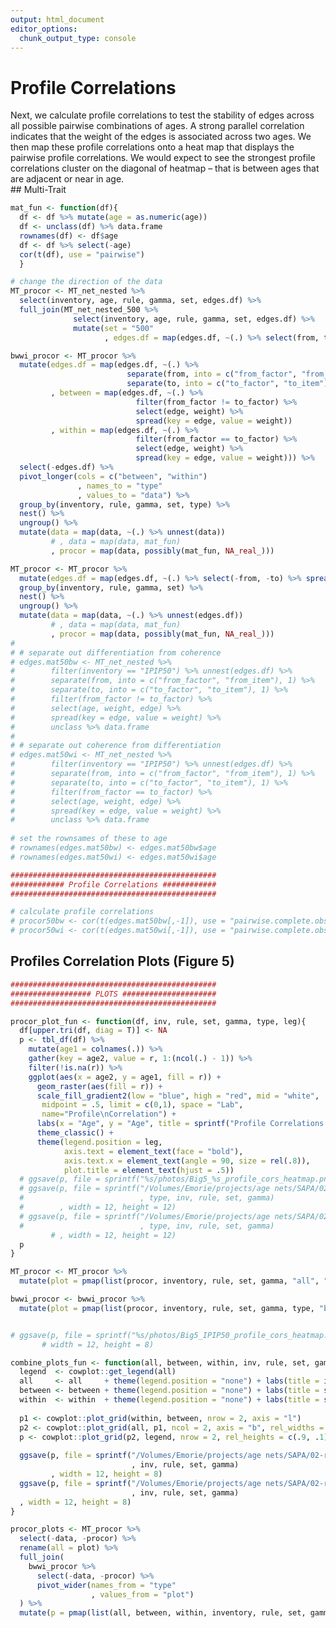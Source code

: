 ```yaml
---
output: html_document
editor_options: 
  chunk_output_type: console
---
```

# Profile Correlations {#procors}  
Next, we calculate profile correlations to test the stability of edges across all possible pairwise combinations of ages. A strong parallel correlation indicates that the weight of the edges is associated across two ages. We then map these profile correlations onto a heat map that displays the pairwise profile correlations. We would expect to see the strongest profile correlations cluster on the diagonal of heatmap -- that is between ages that are adjacent or near in age.  
## Multi-Trait  
```r
mat_fun <- function(df){
  df <- df %>% mutate(age = as.numeric(age))
  df <- unclass(df) %>% data.frame
  rownames(df) <- df$age
  df <- df %>% select(-age) 
  cor(t(df), use = "pairwise")
  }

# change the direction of the data 
MT_procor <- MT_net_nested %>% 
  select(inventory, age, rule, gamma, set, edges.df) %>%
  full_join(MT_net_nested_500 %>% 
              select(inventory, age, rule, gamma, set, edges.df) %>%
              mutate(set = "500"
                     , edges.df = map(edges.df, ~(.) %>% select(from, to, edge, weight = estimate))))

bwwi_procor <- MT_procor %>%
  mutate(edges.df = map(edges.df, ~(.) %>% 
                          separate(from, into = c("from_factor", "from_item"), 1) %>%
                          separate(to, into = c("to_factor", "to_item"), 1))
         , between = map(edges.df, ~(.) %>% 
                            filter(from_factor != to_factor) %>%
                            select(edge, weight) %>% 
                            spread(key = edge, value = weight))
         , within = map(edges.df, ~(.) %>% 
                            filter(from_factor == to_factor) %>%
                            select(edge, weight) %>% 
                            spread(key = edge, value = weight))) %>%
  select(-edges.df) %>%
  pivot_longer(cols = c("between", "within")
               , names_to = "type"
               , values_to = "data") %>%
  group_by(inventory, rule, gamma, set, type) %>%
  nest() %>% 
  ungroup() %>%
  mutate(data = map(data, ~(.) %>% unnest(data))
         # , data = map(data, mat_fun)
         , procor = map(data, possibly(mat_fun, NA_real_)))

MT_procor <- MT_procor %>%
  mutate(edges.df = map(edges.df, ~(.) %>% select(-from, -to) %>% spread(key = edge, value = weight))) %>%
  group_by(inventory, rule, gamma, set) %>%
  nest() %>%
  ungroup() %>%
  mutate(data = map(data, ~(.) %>% unnest(edges.df))
         # , data = map(data, mat_fun)
         , procor = map(data, possibly(mat_fun, NA_real_)))
# 
# # separate out differentiation from coherence
# edges.mat50bw <- MT_net_nested %>% 
#        filter(inventory == "IPIP50") %>% unnest(edges.df) %>%
#        separate(from, into = c("from_factor", "from_item"), 1) %>%
#        separate(to, into = c("to_factor", "to_item"), 1) %>%
#        filter(from_factor != to_factor) %>%
#        select(age, weight, edge) %>%
#        spread(key = edge, value = weight) %>%
#        unclass %>% data.frame
# 
# # separate out coherence from differentiation 
# edges.mat50wi <- MT_net_nested %>% 
#        filter(inventory == "IPIP50") %>% unnest(edges.df) %>%
#        separate(from, into = c("from_factor", "from_item"), 1) %>%
#        separate(to, into = c("to_factor", "to_item"), 1) %>%
#        filter(from_factor == to_factor) %>%
#        select(age, weight, edge) %>%
#        spread(key = edge, value = weight) %>%
#        unclass %>% data.frame
       
# set the rownsames of these to age
# rownames(edges.mat50bw) <- edges.mat50bw$age
# rownames(edges.mat50wi) <- edges.mat50wi$age

##############################################
############ Profile Correlations ############
##############################################

# calculate profile correlations
# procor50bw <- cor(t(edges.mat50bw[,-1]), use = "pairwise.complete.obs")
# procor50wi <- cor(t(edges.mat50wi[,-1]), use = "pairwise.complete.obs")
```

## Profiles Correlation Plots (Figure 5){#Figure5}
```r
##############################################
################## PLOTS #####################
##############################################

procor_plot_fun <- function(df, inv, rule, set, gamma, type, leg){
  df[upper.tri(df, diag = T)] <- NA
  p <- tbl_df(df) %>% 
    mutate(age1 = colnames(.)) %>%
    gather(key = age2, value = r, 1:(ncol(.) - 1)) %>%
    filter(!is.na(r)) %>%
    ggplot(aes(x = age2, y = age1, fill = r)) + 
      geom_raster(aes(fill = r)) + 
      scale_fill_gradient2(low = "blue", high = "red", mid = "white", 
       midpoint = .5, limit = c(0,1), space = "Lab", 
       name="Profile\nCorrelation") +
      labs(x = "Age", y = "Age", title = sprintf("Profile Correlations for %s", inv)) + 
      theme_classic() + 
      theme(legend.position = leg,
            axis.text = element_text(face = "bold"),
            axis.text.x = element_text(angle = 90, size = rel(.8)),
            plot.title = element_text(hjust = .5))
  # ggsave(p, file = sprintf("%s/photos/Big5_%s_profile_cors_heatmap.png", data_path, inv), width = 12, height = 8)
  # ggsave(p, file = sprintf("/Volumes/Emorie/projects/age nets/SAPA/02-results/01-plots/06-pro-cors/%s/png/%s-%s-%s-%s.png"
  #                          , type, inv, rule, set, gamma)
  #        , width = 12, height = 12)
  # ggsave(p, file = sprintf("/Volumes/Emorie/projects/age nets/SAPA/02-results/01-plots/06-pro-cors/%s/pdf/%s-%s-%s-%s.pdf"
  #                          , type, inv, rule, set, gamma)
         # , width = 12, height = 12)
  p
}

MT_procor <- MT_procor %>%
  mutate(plot = pmap(list(procor, inventory, rule, set, gamma, "all", "bottom"), procor_plot_fun)) 

bwwi_procor <- bwwi_procor %>%
  mutate(plot = pmap(list(procor, inventory, rule, set, gamma, type, "bottom"), procor_plot_fun)) 


# ggsave(p, file = sprintf("%s/photos/Big5_IPIP50_profile_cors_heatmap.png", data_path),
       # width = 12, height = 8)

```

```r
combine_plots_fun <- function(all, between, within, inv, rule, set, gamma){
  legend  <- cowplot::get_legend(all)
  all     <- all     + theme(legend.position = "none") + labs(title = inv)
  between <- between + theme(legend.position = "none") + labs(title = sprintf("%s: Between-Trait Edges", inv))
  within  <- within  + theme(legend.position = "none") + labs(title = sprintf("%s: Within-Trait Edges" , inv))
  
  p1 <- cowplot::plot_grid(within, between, nrow = 2, axis = "l")
  p2 <- cowplot::plot_grid(all, p1, ncol = 2, axis = "b", rel_widths = c(2/3,1/3))
  p <- cowplot::plot_grid(p2, legend, nrow = 2, rel_heights = c(.9, .1))
  
  ggsave(p, file = sprintf("/Volumes/Emorie/projects/age nets/SAPA/02-results/01-plots/06-pro-cors/png/%s-%s-%s-%s.png"
                           , inv, rule, set, gamma)
         , width = 12, height = 8)
  ggsave(p, file = sprintf("/Volumes/Emorie/projects/age nets/SAPA/02-results/01-plots/06-pro-cors/pdf/%s-%s-%s-%s.pdf"
                           , inv, rule, set, gamma)
  , width = 12, height = 8)
}

procor_plots <- MT_procor %>%
  select(-data, -procor) %>%
  rename(all = plot) %>%
  full_join(
    bwwi_procor %>%
      select(-data, -procor) %>%
      pivot_wider(names_from = "type"
                  , values_from = "plot")
  ) %>%
  mutate(p = pmap(list(all, between, within, inventory, rule, set, gamma), combine_plots_fun))
```


